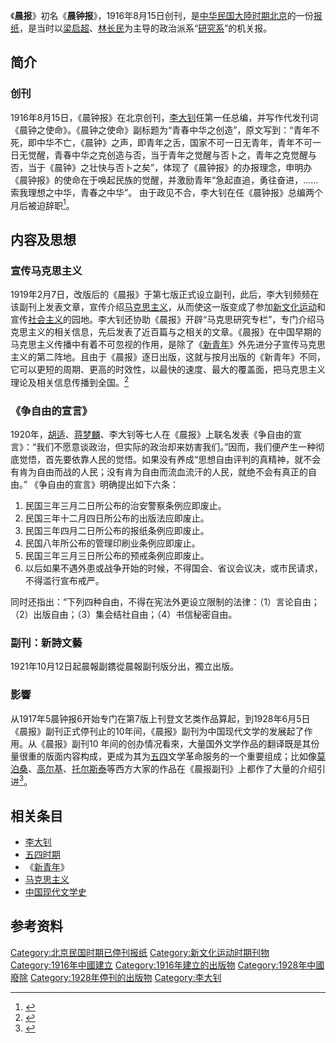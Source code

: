 {{Otheruses4|[[民國时期|民國时期]]的北京的晨報|現在北京的一份報紙|北京晨報|晨报的其他意思|晨报}}
{{Infobox newspaper
|name =晨报
|type = 政治报刊
|format = [[日報|日刊]]
|foundation = 1916年8月15日
|ceased publication = 1928年6月5日
|founder = [[梁启超|梁启超]]、[[林长民|林长民]]
|editor=[[李大钊|李大钊]]
|headquarters = {{ROC-1912}}[[北京|北京]]
|owner = [[研究系|研究系]]
|political  = [[共和主義|共和主義]]、[[自由主義|自由主義]]、[[馬克思主義|馬克思主義]]
}}

《'''晨报'''》初名《'''晨钟报'''》，1916年8月15日创刊，是[[中华民国大陸时期|中华民国大陸时期]][[北京|北京]]的一份[[报纸|报纸]]，是当时以[[梁启超|梁启超]]、[[林长民|林长民]]为主导的政治派系“[[研究系|研究系]]”的机关报。

== 简介 ==
=== 创刊 ===
1916年8月15日，《晨钟报》在北京创刊，[[李大钊|李大钊]]任第一任总编，并写作代发刊词《晨钟之使命》。《晨钟之使命》副标题为“青春中华之创造”，原文写到：“青年不死，即中华不亡，《晨钟》之声，即青年之舌，国家不可一日无青年，青年不可一日无觉醒，青春中华之克创造与否，当于青年之觉醒与否卜之，青年之克觉醒与否，当于《晨钟》之壮快与否卜之矣”，体现了《晨钟报》的办报理念，申明办《晨钟报》的使命在于唤起民族的觉醒，并激励青年“急起直追，勇往奋进，……索我理想之中华，青春之中华”。
由于政见不合，李大钊在任《晨钟报》总编两个月后被迫辞职<ref>{{cite web |url= http://cpc.people.com.cn/GB/69112/71148/71151/4849315.html |title= 《晨钟之使命》 |publisher= 中国共产党新闻，《李大钊文集》（上） |access-date= 2013-12-27 |archive-date= 2019-05-19 |archive-url= https://web.archive.org/web/20190519115913/http://cpc.people.com.cn/GB/69112/71148/71151/4849315.html |dead-url= no }}</ref>。

== 内容及思想 == 
=== 宣传马克思主义 ===
1919年2月7日，改版后的《晨报》于第七版正式设立副刊，此后，李大钊频频在该副刊上发表文章，宣传介绍[[马克思主义|马克思主义]]，从而使这一版变成了参加[[新文化运动|新文化运动]]和宣传[[社会主义|社会主义]]的园地。李大钊还协助《晨报》开辟“马克思研究专栏”，专门介绍马克思主义的相关信息，先后发表了近百篇与之相关的文章。《晨报》在中国早期的马克思主义传播中有着不可忽视的作用，是除了《[[新青年|新青年]]》外先进分子宣传马克思主义的第二阵地。且由于《晨报》逐日出版，这就与按月出版的《新青年》不同，它可以更短的周期、更高的时效性，以最快的速度、最大的覆盖面，把马克思主义理论及相关信息传播到全国。<ref>{{cite web|url=http://www.iqh.net.cn/info.asp?column_id=6179|title=《五四时期李大钊传播马克思主义的第二阵地——《晨报副刊》传播马克思主义的贡献与意义》|publisher=王宪明，杨琥|access-date=2013-12-27|archive-date=2021-03-12|archive-url=https://web.archive.org/web/20210312051741/http://www.iqh.net.cn/info.asp?column_id=6179|dead-url=no}}</ref>

=== 《争自由的宣言》 ===
1920年，[[胡适|胡适]]、[[蒋梦麟|蒋梦麟]]、李大钊等七人在《晨报》上联名发表《争自由的宣言》：“我们不愿意谈政治，但实际的政治却来妨害我们。”因而，我们便产生一种彻底觉悟，首先要依靠人民的觉悟。如果没有养成“思想自由评判的真精神，就不会有肯为自由而战的人民；没有肯为自由而流血流汗的人民，就绝不会有真正的自由。”
《争自由的宣言》明确提出如下六条：
#民国三年三月二日所公布的治安警察条例应即废止。
#民国三年十二月四日所公布的出版法应即废止。
#民国三年四月二日所公布的报纸条例应即废止。
#民国八年所公布的管理印刷业条例应即废止。
#民国三年三月三日所公布的预戒条例应即废止。
#以后如果不遇外患或战争开始的时候，不得国会、省议会议决，或市民请求，不得滥行宣布戒严。

同时还指出：“下列四种自由，不得在宪法外更设立限制的法律：（1）言论自由；（2）出版自由；（3）集会结社自由；（4）书信秘密自由。

{{fact|这是中国自由主义知识分子的第一封具有现代自由和宪政意义上的“自由主义宣言书”，是本世纪自由主义知识分子一次自觉的自由追求和意识觉醒，至今仍有重要意义。}}

=== 副刊：新詩文藝 ===
{{main|晨報副鎸}}

1921年10月12日起晨報副鎸從晨報副刊版分出，獨立出版。

=== 影響 ===
从1917年5晨钟报6开始专门在第7版上刊登文艺类作品算起，到1928年6月5日《晨报》副刊正式停刊止的10年间，《晨报》副刊为中国现代文学的发展起了作用。从《晨报》副刊10 年间的创办情况看來，大量国外文学作品的翻译既是其份量很重的版面内容构成，更成为其为[[五四|五四]]文学革命服务的一个重要组成；比如像[[莫泊桑|莫泊桑]]、[[馬克西姆·高爾基|高尔基]]、[[托尔斯泰|托尔斯泰]]等西方大家的作品在《晨报副刊》上都作了大量的介绍引进<ref>{{cite web|url=http://www.cqvip.com/Main/Detail.aspx?id=23626608|title=《<晨报>副刊与中国现代文学》|publisher=崔银河|access-date=2013-12-27|archive-date=2021-02-22|archive-url=https://web.archive.org/web/20210222002928/http://www.cqvip.com/Main/Detail.aspx?id=23626608|dead-url=no}}</ref>。

== 相关条目 ==
* [[李大钊|李大钊]]
* [[五四时期|五四时期]]
* 《[[新青年|新青年]]》
* [[马克思主义|马克思主义]]
* [[中国现代文学史|中国现代文学史]]

== 参考资料 ==
{{Reflist}}

[[Category:北京民国时期已停刊报纸|Category:北京民国时期已停刊报纸]]
[[Category:新文化运动时期刊物|Category:新文化运动时期刊物]]
[[Category:1916年中國建立|Category:1916年中國建立]]
[[Category:1916年建立的出版物|Category:1916年建立的出版物]]
[[Category:1928年中國廢除|Category:1928年中國廢除]]
[[Category:1928年停刊的出版物|Category:1928年停刊的出版物]]
[[Category:李大钊|Category:李大钊]]